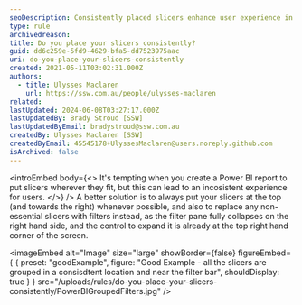 ```yaml
---
seoDescription: Consistently placed slicers enhance user experience in Power BI reports by streamlining navigation and discovery.
type: rule
archivedreason:
title: Do you place your slicers consistently?
guid: dd6c259e-5fd9-4629-bfa5-dd7523975aac
uri: do-you-place-your-slicers-consistently
created: 2021-05-11T03:02:31.000Z
authors:
  - title: Ulysses Maclaren
    url: https://ssw.com.au/people/ulysses-maclaren
related:
lastUpdated: 2024-06-08T03:27:17.000Z
lastUpdatedBy: Brady Stroud [SSW]
lastUpdatedByEmail: bradystroud@ssw.com.au
createdBy: Ulysses Maclaren [SSW]
createdByEmail: 45545178+UlyssesMaclaren@users.noreply.github.com
isArchived: false
---
```


<introEmbed
  body={<>
It's tempting when you create a Power BI report to put slicers wherever they fit, but this can lead to an incosistent experience for users.
  </>}
/>
A better solution is to always put your slicers at the top (and towards the right) whenever possible, and also to replace any non-essential slicers with filters instead, as the filter pane fully collapses on the right hand side, and the control to expand it is already at the top right hand corner of the screen.

<imageEmbed
  alt="Image"
  size="large"
  showBorder={false}
  figureEmbed={ {
    preset: "goodExample",
    figure: "Good Example - all the slicers are grouped in a consisdtent location and near the filter bar",
    shouldDisplay: true
  } }
  src="/uploads/rules/do-you-place-your-slicers-consistently/PowerBIGroupedFilters.jpg"
/>
